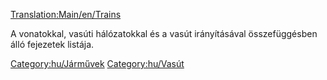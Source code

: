 [[Translation:Main/en/Trains]]
{{hu/Főcikk}}

A vonatokkal, vasúti hálózatokkal és a vasút irányításával összefüggésben álló fejezetek listája.

[[Category:hu/Járművek]]
[[Category:hu/Vasút]]